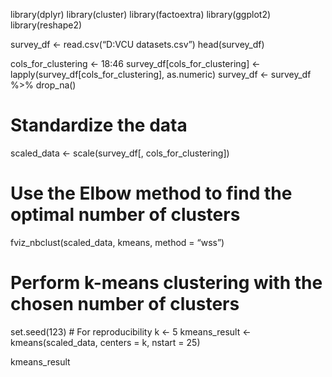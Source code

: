 library(dplyr)
library(cluster)
library(factoextra)
library(ggplot2)
library(reshape2)

survey_df <- read.csv("D:\Bootcamp VCU datasets\Survey.csv")
head(survey_df)

cols_for_clustering <- 18:46
survey_df[cols_for_clustering] <- lapply(survey_df[cols_for_clustering], as.numeric)
survey_df <- survey_df %>% drop_na()

# Standardize the data
scaled_data <- scale(survey_df[, cols_for_clustering])

# Use the Elbow method to find the optimal number of clusters
fviz_nbclust(scaled_data, kmeans, method = "wss")

# Perform k-means clustering with the chosen number of clusters
set.seed(123)  # For reproducibility
k <- 5
kmeans_result <- kmeans(scaled_data, centers = k, nstart = 25)

kmeans_result

